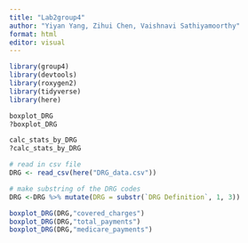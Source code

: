 ```yaml
---
title: "Lab2group4"
author: "Yiyan Yang, Zihui Chen, Vaishnavi Sathiyamoorthy"
format: html
editor: visual
---
```


```r
library(group4)
library(devtools)
library(roxygen2)
library(tidyverse)
library(here)
```

```r
boxplot_DRG
?boxplot_DRG
```

```r
calc_stats_by_DRG
?calc_stats_by_DRG
```

```r
# read in csv file
DRG <- read_csv(here("DRG_data.csv"))

# make substring of the DRG codes
DRG <-DRG %>% mutate(DRG = substr(`DRG Definition`, 1, 3))
```


```r
boxplot_DRG(DRG,"covered_charges")
boxplot_DRG(DRG,"total_payments")
boxplot_DRG(DRG,"medicare_payments")
```



